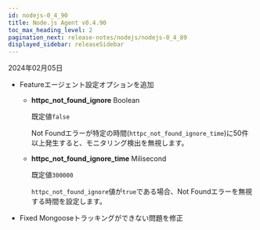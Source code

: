 ```yaml
---
id: nodejs-0_4_90
title: Node.js Agent v0.4.90
toc_max_heading_level: 2
pagination_next: release-notes/nodejs/nodejs-0_4_89
displayed_sidebar: releaseSidebar
---
```


2024年02月05日

- <Status>Feature</Status>エージェント設定オプションを追加

  - **httpc_not_found_ignore** <span class='type'>Boolean</span>

    既定値`false`

    Not Foundエラーが特定の時間(`httpc_not_found_ignore_time`)に50件以上発生すると、モニタリング検出を無視します。

  - **httpc_not_found_ignore_time** <span class='type'>Milisecond</span>

    既定値`300000`

    `httpc_not_found_ignore`値が`true`である場合、Not Foundエラーを無視する時間を設定します。

- <Status>Fixed</Status> Mongooseトラッキングができない問題を修正


<DownloadNode ver="0.4.90" />

